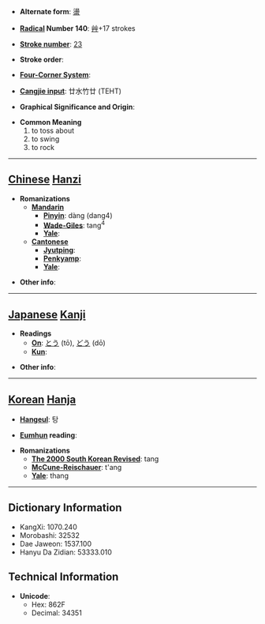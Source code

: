 * '''Alternate form''': [[盪]]

* '''[[Wiktionary:Chinese radical index| Radical]] Number 140''': [[Wiktionary:Chinese radical index 艸|艸]]+17 strokes

* '''[[Wiktionary:Chinese total strokes index|Stroke number]]''': [[Wiktionary:Chinese total strokes index 23|23]]

* '''Stroke order''': 

* '''[[Wiktionary:Chinese four corner index|Four-Corner System]]''': 

* '''[[Wiktionary:Chinese Cangjie index|Cangjie input]]''': 廿水竹廿 (TEHT)

* '''Graphical Significance and Origin''': 

* '''Common Meaning'''
*#to toss about
*# to swing
*# to rock


----

== [[Chinese]] [[Hanzi]] ==

* '''Romanizations'''
** '''[[Mandarin]]'''
*** '''[[Pinyin]]''': dàng (dang4)
*** '''[[Wade-Giles]]''': tang<sup>4</sup>
*** '''[[Yale]]''': 
** '''[[Cantonese]]'''
*** '''[[Jyutping]]''':
*** '''[[Penkyamp]]''': 
*** '''[[Yale]]''': 

* '''Other info''': 

----

== [[Japanese]] [[Kanji]] ==

* '''Readings'''
** '''[[On]]''': [[とう]] (tō), [[どう]] (dō)
** '''[[Kun]]''': 

* '''Other info''':  

----

== [[Korean]] [[Hanja]] ==

* '''[[Hangeul]]''': 탕

* '''[[Eumhun]] reading''': 

* '''Romanizations'''
** '''[[The 2000 South Korean Revised Romanization|The 2000 South Korean Revised]]''': tang
** '''[[McCune-Reischauer]]''': t'ang
** '''[[Yale]]''': thang

----

== Dictionary Information ==

* KangXi: 1070.240
* Morobashi: 32532
* Dae Jaweon: 1537.100
* Hanyu Da Zidian: 53333.010

== Technical Information ==

* '''Unicode''':
** Hex: 862F
** Decimal: 34351